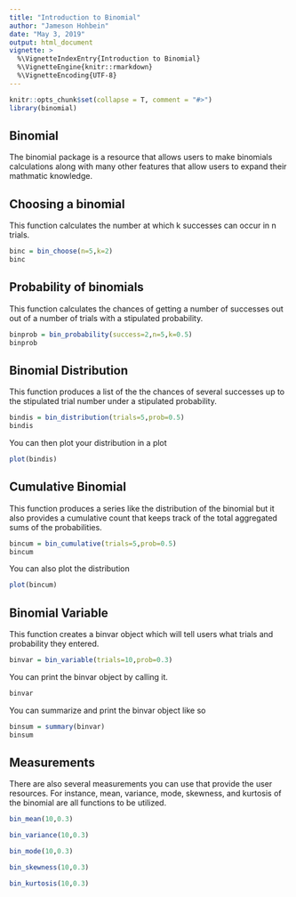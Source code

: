 ---
title: "Introduction to Binomial"
author: "Jameson Hohbein"
date: "May 3, 2019"
output: html_document
vignette: >
  %\VignetteIndexEntry{Introduction to Binomial}
  %\VignetteEngine{knitr::rmarkdown}
  %\VignetteEncoding{UTF-8}
---

```{r, echo = FALSE, message = FALSE}
knitr::opts_chunk$set(collapse = T, comment = "#>")
library(binomial)
```

## Binomial 

The binomial package is a resource that allows users to make binomials calculations along with many other features that allow users to expand their mathmatic knowledge. 

## Choosing a binomial 

This function calculates the number at which k successes can occur in n trials. 

```{r}
binc = bin_choose(n=5,k=2)
binc
```

## Probability of binomials

This function calculates the chances of getting a number of successes out out of a number of trials with a stipulated probability. 

```{r}
binprob = bin_probability(success=2,n=5,k=0.5)
binprob
```

## Binomial Distribution 

This function produces a list of the the chances of several successes up to the stipulated trial number under a stipulated probability. 

```{r}
bindis = bin_distribution(trials=5,prob=0.5)
bindis
```

You can then plot your distribution in a plot 

```{r}
plot(bindis)
```

## Cumulative Binomial 

This function produces a series like the distribution of the binomial but it also provides a cumulative count that keeps track of the total aggregated sums of the probabilities. 


```{r}
bincum = bin_cumulative(trials=5,prob=0.5)
bincum
```

You can also plot the distribution

```{r}
plot(bincum)
```

## Binomial Variable

This function creates a binvar object which will tell users what trials and probability they entered. 

```{r}
binvar = bin_variable(trials=10,prob=0.3)
```

You can print the binvar object by calling it. 

```{r}
binvar
```

You can summarize and print the binvar object like so

```{r}
binsum = summary(binvar)
binsum
```

## Measurements 

There are also several measurements you can use that provide the user resources. For instance, mean, variance, mode, skewness, and kurtosis of the binomial are all functions to be utilized. 
```{r}
bin_mean(10,0.3)

bin_variance(10,0.3)

bin_mode(10,0.3)

bin_skewness(10,0.3)

bin_kurtosis(10,0.3)
```
